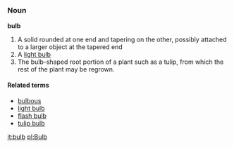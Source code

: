 =={{en}}==

===Noun===
'''bulb'''

# A solid rounded at one end and tapering on the other, possibly attached to a larger object at the tapered end
# A [[light bulb]]
# The bulb-shaped root portion of a plant such as a tulip, from which the rest of the plant may be regrown.

====Related terms====
*[[bulbous]]
*[[light bulb]]
*[[flash bulb]]
*[[tulip bulb]]

[[it:bulb]]
[[pl:Bulb]]